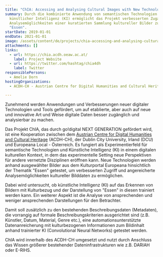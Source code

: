 ```yaml
---
title: "ChIA: Accessing and Analysing Cultural Images with New Technologies"
summary: Durch die kombinierte Anwendung von semantischen Technologien und
  künstlicher Intelligenz (KI) ermöglicht das Projekt verbesserten Zugang und
  Analysemöglichkeiten einer kuratierten Sammlung kultureller Bilder zum Thema
  "Essen".
startDate: 2019-01-01
endDate: 2021-01-01
image: /assets/content/de/projects/chia-accessing-and-analysing-cultural-images-new-technologies/chia_logo_color_neu.png
attachments: []
links:
  - url: https://chia.acdh.oeaw.ac.at/
    label: Project Website
  - url: https://twitter.com/hashtag/chia4dh
    label: Twitter
responsiblePersons:
  - Amelie Dorn
hostingOrganizations:
  - ACDH-CH - Austrian Centre for Digital Humanities and Cultural Heritage

---
```

Zunehmend werden Anwendungen und Verbesserungen neuer digitaler Technologien und Tools gefördert, um auf etablierte, aber auch auf neue und innovative Art und Weise digitale Daten besser zugänglich und analysierbar zu machen.

Das Projekt ChIA, das durch go!digital NEXT GENERATION gefördert wird, ist eine Kooperation zwischen dem [Austrian Centre for Digital Humanities and Cultural Heritage](https://www.oeaw.ac.at/acdh/) (ACDH-CH), der Dublin City University, Irland (DCU) und Europeana Local - Österreich. Es fungiert als Experimentierfeld für semantische Technologien und Künstliche Intelligenz (KI) in einem digitalen kulturellen Kontext, in dem das experimentelle Setting neue Perspektiven für andere vernetzte Disziplinen eröffnen kann. Neue Technologien werden anhand ausgewählter Bilder aus dem Kulturportal Europeana hinsichtlich der Thematik "Essen" getestet, um verbesserten Zugriff und angereicherte Analysemöglichkeiten kultureller Bilddaten zu ermöglichen.

Dabei wird untersucht, ob künstliche Intelligenz (KI) auf das Erkennen von Bildern mit Kulturbezug und der Darstellung von "Essen" in diesen trainiert werden kann. Ein weiterer Aspekt ist die Analyse von ansprechenden und weniger ansprechenden Darstellungen für den Betrachter.

Damit soll zusätzlich zu den bestehenden Beschreibungsdaten (Metadaten), die vorrangig auf formale Beschreibungskriterien ausgerichtet sind (z.B. Künstler, Datum, Material, Genre etc.), eine automationsunterstützte Datenanreicherung mit kulturbezogenen Informationen zum Bildinhalt anhand trainierter KI (Convolutional Neural Networks) getestet werden.

ChIA wird innerhalb des ACDH-CH umgesetzt und nutzt durch Anschluss das Wissen größerer bestehender Dateninfrastrukturen wie z.B. DARIAH oder E-RIHS.

